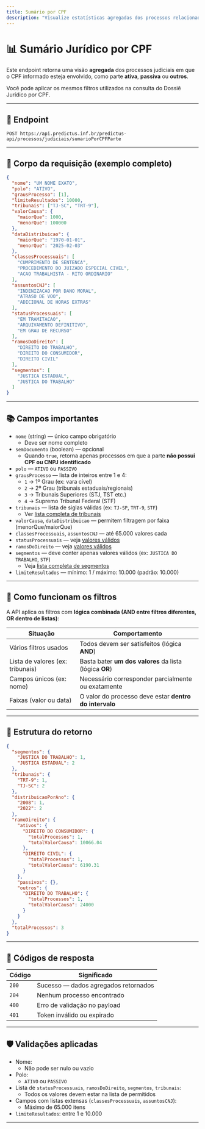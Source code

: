 ```yaml
---
title: Sumário por CPF
description: "Visualize estatísticas agregadas dos processos relacionados a um CPF."
---
```


# 📊 Sumário Jurídico por CPF

Este endpoint retorna uma visão **agregada** dos processos judiciais em que o CPF informado esteja envolvido, como parte **ativa**, **passiva** ou **outros**.

Você pode aplicar os mesmos filtros utilizados na consulta do Dossiê Jurídico por CPF.

---

## 🔗 Endpoint

```
POST https://api.predictus.inf.br/predictus-api/processos/judiciais/sumarioPorCPFParte
```

---

## 🧾 Corpo da requisição (exemplo completo)

```json
{
  "nome": "UM NOME EXATO",
  "polo": "ATIVO",
  "grausProcesso": [1],
  "limiteResultados": 10000,
  "tribunais": ["TJ-SC", "TRT-9"],
  "valorCausa": {
    "maiorQue": 1000,
    "menorQue": 100000
  },
  "dataDistribuicao": {
    "maiorQue": "1970-01-01",
    "menorQue": "2025-02-03"
  },
  "classesProcessuais": [
    "CUMPRIMENTO DE SENTENCA",
    "PROCEDIMENTO DO JUIZADO ESPECIAL CIVEL",
    "ACAO TRABALHISTA - RITO ORDINARIO"
  ],
  "assuntosCNJ": [
    "INDENIZACAO POR DANO MORAL",
    "ATRASO DE VOO",
    "ADICIONAL DE HORAS EXTRAS"
  ],
  "statusProcessuais": [
    "EM TRAMITACAO",
    "ARQUIVAMENTO DEFINITIVO",
    "EM GRAU DE RECURSO"
  ],
  "ramosDoDireito": [
    "DIREITO DO TRABALHO",
    "DIREITO DO CONSUMIDOR",
    "DIREITO CIVIL"
  ],
  "segmentos": [
    "JUSTICA ESTADUAL",
    "JUSTICA DO TRABALHO"
  ]
}
```

---

## 📚 Campos importantes

- `nome` (string) — único campo obrigatório  
  - Deve ser nome completo
- `semDocumento` (boolean) — opcional  
  - Quando `true`, retorna apenas processos em que a parte **não possui CPF ou CNPJ identificado**
- `polo` — `ATIVO` ou `PASSIVO`
- `grausProcesso` — lista de inteiros entre 1 e 4:  
  - `1` → 1º Grau (ex: vara cível)  
  - `2` → 2º Grau (tribunais estaduais/regionais)  
  - `3` → Tribunais Superiores (STJ, TST etc.)  
  - `4` → Supremo Tribunal Federal (STF)
- `tribunais` — lista de siglas válidas (ex: `TJ-SP`, `TRT-9`, `STF`)  
  - Ver [lista completa de tribunais](../../referencias/tribunais)
- `valorCausa`, `dataDistribuicao` — permitem filtragem por faixa (menorQue/maiorQue)
- `classesProcessuais`, `assuntosCNJ` — até 65.000 valores cada  
- `statusProcessuais` — veja [valores válidos](../../referencias/status-processuais)
- `ramosDoDireito` — veja [valores válidos](../../referencias/ramos-direito)
- `segmentos` — deve conter apenas valores válidos (ex: `JUSTICA DO TRABALHO`, `STF`)  
  - Veja [lista completa de segmentos](../../referencias/segmentos)
- `limiteResultados` — mínimo: 1 / máximo: 10.000 (padrão: 10.000)

---

## 📌 Como funcionam os filtros

A API aplica os filtros com **lógica combinada (AND entre filtros diferentes, OR dentro de listas)**:

| Situação                         | Comportamento                                             |
|----------------------------------|------------------------------------------------------------|
| Vários filtros usados            | Todos devem ser satisfeitos (lógica **AND**)              |
| Lista de valores (ex: tribunais) | Basta bater **um dos valores** da lista (lógica **OR**)   |
| Campos únicos (ex: nome)         | Necessário corresponder parcialmente ou exatamente         |
| Faixas (valor ou data)           | O valor do processo deve estar **dentro do intervalo**    |

---

## 🧾 Estrutura do retorno

```json
{
  "segmentos": {
    "JUSTICA DO TRABALHO": 1,
    "JUSTICA ESTADUAL": 2
  },
  "tribunais": {
    "TRT-9": 1,
    "TJ-SC": 2
  },
  "distribuicaoPorAno": {
    "2008": 1,
    "2022": 2
  },
  "ramoDireito": {
    "ativos": {
      "DIREITO DO CONSUMIDOR": {
        "totalProcessos": 1,
        "totalValorCausa": 10066.04
      },
      "DIREITO CIVIL": {
        "totalProcessos": 1,
        "totalValorCausa": 6190.31
      }
    },
    "passivos": {},
    "outros": {
      "DIREITO DO TRABALHO": {
        "totalProcessos": 1,
        "totalValorCausa": 24000
      }
    }
  },
  "totalProcessos": 3
}
```

---

## 🧾 Códigos de resposta

| Código | Significado                              |
|--------|-------------------------------------------|
| `200`  | Sucesso — dados agregados retornados      |
| `204`  | Nenhum processo encontrado                |
| `400`  | Erro de validação no payload              |
| `401`  | Token inválido ou expirado                |

---

## 🛡️ Validações aplicadas

- Nome:
  - Não pode ser nulo ou vazio
- Polo:
  - `ATIVO` ou `PASSIVO`
- Lista de `statusProcessuais`, `ramosDoDireito`, `segmentos`, `tribunais`:
  - Todos os valores devem estar na lista de permitidos
- Campos com listas extensas (`classesProcessuais`, `assuntosCNJ`):
  - Máximo de 65.000 itens
- `limiteResultados`: entre 1 e 10.000

---
